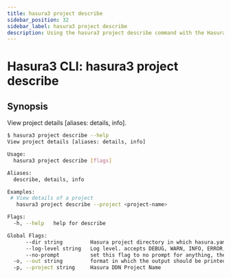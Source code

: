```yaml
---
title: hasura3 project describe
sidebar_position: 32
sidebar_label: hasura3 project describe
description: Using the hasura3 project describe command with the Hasura CLI
---
```


# Hasura3 CLI: hasura3 project describe 

## Synopsis
View project details [aliases: details, info].

```bash
$ hasura3 project describe --help
View project details [aliases: details, info]

Usage:
  hasura3 project describe [flags]

Aliases:
  describe, details, info

Examples:
 # View details of a project
   hasura3 project describe --project <project-name>

Flags:
  -h, --help   help for describe

Global Flags:
      --dir string         Hasura project directory in which hasura.yaml is present (default ".")
      --log-level string   Log level. accepts DEBUG, WARN, INFO, ERROR, FATAL (default "INFO")
      --no-prompt          set this flag to no prompt for anything, the command fails if any input is missing
  -o, --out string         format in which the output should be printed, accepts table, json and yaml (default "table")
  -p, --project string     Hasura DDN Project Name
```

